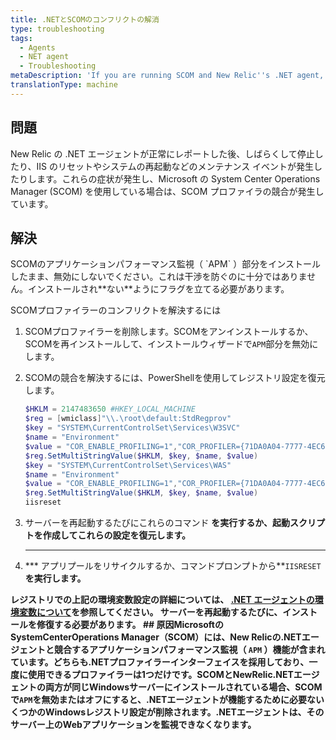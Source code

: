 ```yaml
---
title: .NETとSCOMのコンフリクトの解消
type: troubleshooting
tags:
  - Agents
  - NET agent
  - Troubleshooting
metaDescription: 'If you are running SCOM and New Relic''s .NET agent, enable SCOM APM and repair the installation to resolve conflicts.'
translationType: machine
---
```


## 問題

New Relic の .NET エージェントが正常にレポートした後、しばらくして停止したり、IIS のリセットやシステムの再起動などのメンテナンス イベントが発生したりします。これらの症状が発生し、Microsoft の System Center Operations Manager (SCOM) を使用している場合は、SCOM プロファイラの競合が発生しています。

## 解決

<Callout variant="important">
  SCOMのアプリケーションパフォーマンス監視（ `APM` ）部分をインストールしたまま、無効にしないでください。これは干渉を防ぐのに十分ではありません。インストールされ**ない**ようにフラグを立てる必要があります。
</Callout>

SCOMプロファイラーのコンフリクトを解決するには

1. SCOMプロファイラーを削除します。SCOMをアンインストールするか、SCOMを再インストールして、インストールウィザードで`APM`部分を無効にします。

2. SCOMの競合を解決するには、PowerShellを使用してレジストリ設定を復元します。

   ```powershell
   $HKLM = 2147483650 #HKEY_LOCAL_MACHINE
   $reg = [wmiclass]"\\.\root\default:StdRegprov"
   $key = "SYSTEM\CurrentControlSet\Services\W3SVC"
   $name = "Environment"
   $value = "COR_ENABLE_PROFILING=1","COR_PROFILER={71DA0A04-7777-4EC6-9643-7D28B46A8A41}","NEWRELIC_INSTALL_PATH=C:\Program Files\New Relic\.NET Agent\","CORECLR_ENABLE_PROFILING=1","CORECLR_PROFILER={36032161-FFC0-4B61-B559-F6C5D41BAE5A}","CORECLR_NEWRELIC_HOME=C:\ProgramData\New Relic\.NET Agent\"
   $reg.SetMultiStringValue($HKLM, $key, $name, $value)
   $key = "SYSTEM\CurrentControlSet\Services\WAS"
   $name = "Environment"
   $value = "COR_ENABLE_PROFILING=1","COR_PROFILER={71DA0A04-7777-4EC6-9643-7D28B46A8A41}","NEWRELIC_INSTALL_PATH=C:\Program Files\New Relic\.NET Agent\","CORECLR_ENABLE_PROFILING=1","CORECLR_PROFILER={36032161-FFC0-4B61-B559-F6C5D41BAE5A}","CORECLR_NEWRELIC_HOME=C:\ProgramData\New Relic\.NET Agent\"
   $reg.SetMultiStringValue($HKLM, $key, $name, $value)
   iisreset
   ```

3. サーバーを再起動するたびにこれらのコマンド **を実行するか、起動スクリプトを作成してこれらの設定を復元します。**

   ****

4. *** アプリプールをリサイクルするか、コマンドプロンプトから**`IISRESET`**を実行します。**

**レジストリでの上記の環境変数設定の詳細については、 [.NET エージェントの環境変数について](/docs/apm/agents/net-agent/other-installation/understanding-net-agent-environment-variables/)を参照してください。<Callout variant="important">
  サーバーを再起動するたびに、インストールを修復する必要があります。
</Callout>## 原因MicrosoftのSystemCenterOperations Manager（SCOM）には、New Relicの.NETエージェントと競合するアプリケーションパフォーマンス監視（ `APM` ）機能が含まれています。どちらも.NETプロファイラーインターフェイスを採用しており、一度に使用できるプロファイラーは1つだけです。SCOMとNewRelic.NETエージェントの両方が同じWindowsサーバーにインストールされている場合、SCOMで`APM`を無効またはオフにすると、.NETエージェントが機能するために必要ないくつかのWindowsレジストリ設定が削除されます。.NETエージェントは、そのサーバー上のWebアプリケーションを監視できなくなります。**